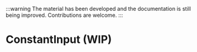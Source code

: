 
:::warning
The material has been developed and the documentation is still being improved. Contributions are welcome.
:::

# ConstantInput (WIP)

<SourceCode
  href="https://github.com/bytedance/flowgram.ai/tree/main/packages/materials/form-materials/src/components/constant-input"
/>